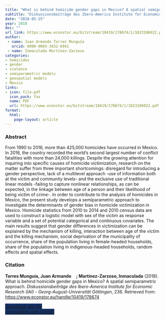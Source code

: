 ```yaml
---
title: "What is behind homicide gender gaps in Mexico? A spatial semiparametric approach"
subtitle: "Diskussionsbeiträge des Ibero-America Institute for Economic Research (IAI) - Georg-August-Universität Göttingen" 
date: "2018-05-25"
year: 2018
doi: ""
url_link: https://www.econstor.eu/bitstream/10419/178674/1/1023106922.pdf
author:
 - name: Juan Armando Torres Munguía
   orcid: 0000-0003-3432-6941
 - name: Inmaculada Martínez-Zarzoso
categories:
- homicides
- gender
- violence
- semiparametric models
- geospatial models
- Mexico
links:
- icon: file-pdf
  icon_pack: fas
  name: PDF
  url: https://www.econstor.eu/bitstream/10419/178674/1/1023106922.pdf
format: 
  html: 
    page-layout: article
---
```


### Abstract 
<p> From 1990 to 2016, more than 425,000 homicides have occurred in Mexico. In 2016, the country recorded the world’s second largest number of conflict fatalities with more than 24,000 killings. Despite the growing attention for inquiring into specific causes of homicide victimization, research on the matter suffer from three important shortcomings: disregard for introducing a gender perspective, lack of a multilevel approach -use of information both at the victim and community levels- and the exclusive use of traditional linear models -failing to capture nonlinear relationships, as can be expected, in the linkage between age of a person and their likelihood of being victim of crime-. In order to contribute to the analysis of homicides in Mexico, the present study develops a semiparametric approach to investigate the determinants of gender bias in homicide victimization in Mexico. Homicide statistics from 2010 to 2014 and 2010 census data are used to construct a logistic model with sex of the victim as response variable and a set of potential categorical and continuous covariates. The main results suggest that gender differences in victimization can be explained by the mechanism of killing, interaction between age of the victim and the killing mechanism, social deprivation of the municipality of occurrence, share of the population living in female-headed households, share of the population living in indigenous-headed households, random effects and spatial effects. </p>


### Citation
<p><b>Torres Munguía, Juan Armando<a href="https://orcid.org/0000-0003-3432-6941" target="_blank"><img src="https://info.orcid.org/wp-content/uploads/2019/11/orcid_16x16.png" height="16" width="16" ></a>; Martínez-Zarzoso, Inmaculada</b> (2018). What is behind homicide gender gaps in Mexico? A spatial semiparametric approach. <i>Diskussionsbeiträge des Ibero-America Institute for Economic Research (IAI) - Georg-August-Universität Göttingen</i>, 236. Retrieved from: <a href="https://www.econstor.eu/handle/10419/178674" target="_blank">https://www.econstor.eu/handle/10419/178674</a></p>

```{=html}

  <div class="container text-center mt-4" >
  <a href="cite.bib" class="btn custom-btn mt-1" style="border:1px solid #153268; background-color: #153268; margin-top: 5px;" download>
    <i class="fas fa-cloud-arrow-down"></i> Download .bib file <br> (compatible with LaTeX)
  </a>

```
